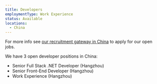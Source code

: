 ```yaml
---
title: Developers
employmentType: Work Experience
status: Available
locations:
  - China
---
```


<Flag country="China" /> For more info see [our recruitment gateway in China](https://www.lagou.com/gongsi/335494.html) to apply for our open jobs.

We have 3 open developer positions in China:

* Senior Full Stack .NET Developer (Hangzhou)
* Senior Front-End Developer (Hangzhou)
* Work Experience (Hangzhou)
